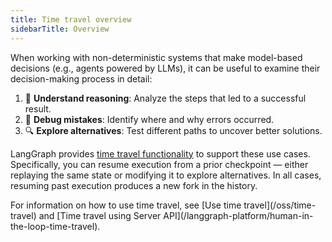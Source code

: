 ```yaml
---
title: Time travel overview
sidebarTitle: Overview
---
```



<V1Alpha />


When working with non-deterministic systems that make model-based decisions (e.g., agents powered by LLMs), it can be useful to examine their decision-making process in detail:

1. 🤔 **Understand reasoning**: Analyze the steps that led to a successful result.
2. 🐞 **Debug mistakes**: Identify where and why errors occurred.
3. 🔍 **Explore alternatives**: Test different paths to uncover better solutions.

LangGraph provides [time travel functionality](/oss/time-travel) to support these use cases. Specifically, you can resume execution from a prior checkpoint — either replaying the same state or modifying it to explore alternatives. In all cases, resuming past execution produces a new fork in the history.

<Tip>
  For information on how to use time travel, see [Use time travel](/oss/time-travel) and [Time travel using Server API](/langgraph-platform/human-in-the-loop-time-travel).
</Tip>
